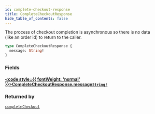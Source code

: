 ```yaml
---
id: complete-checkout-response
title: CompleteCheckoutResponse
hide_table_of_contents: false
---
```








The process of checkout completion is asynchronous so there is no data (like an order id) to return to the caller.

```graphql
type CompleteCheckoutResponse {
  message: String!
}
```


### Fields

#### [<code style={{ fontWeight: 'normal' }}>CompleteCheckoutResponse.<b>message</b></code>](#)<Bullet />[`String!`](/demand/api/graphql-storefront/reference/scalars/string) <Badge class="secondary" text="non-null"/> <Badge class="secondary" text="scalar"/>
> 
> 



### Returned by

[`completeCheckout`](/demand/api/graphql-storefront/reference/mutations/complete-checkout)  <Badge class="secondary" text="mutation"/>



